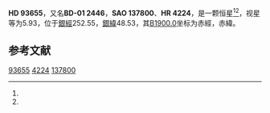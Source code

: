 {{Starbox begin
| name = HD 93655
}}
{{Starbox observe
| epoch = [[J2000.0|J2000.0]]
| constell = {{星座名待查}}<ref name=SIMBAD>{{cite web
 | url=http://simbad.u-strasbg.fr/simbad/sim-id?Ident=HR+4224
 | title =Pulsating variable Star
 | publisher=Centre de Données astronomiques de Strasbourg
 | work=SIMBAD
 | accessdate=2012-07-13}}</ref><ref name=DATA>{{cite web
 | url=http://vizier.u-strasbg.fr/viz-bin/VizieR-5?-out.add=.&-source=5050&-corr=PK=HR&-out.max=9999&HR=4224
 | title=VizieR Detailed Page
 | accessdate=2012-07-13
 | archive-date=2019-02-16
 | archive-url=https://web.archive.org/web/20190216122403/http://vizier.u-strasbg.fr/viz-bin/VizieR-5?-out.add=.&-source=5050&-corr=PK=HR&-out.max=9999&HR=4224
 | dead-url=no
 }}</ref>
| 星官 = 
| ra = {{RA|10|48|40.6}}<ref name=SIMBAD /><ref name=DATA />
| dec = {{DEC|-1|57|32}}<ref name=SIMBAD /><ref name=DATA />
| appmag_v = 5.93<ref name=SIMBAD /><ref name=DATA />
}}
{{Starbox character
| class = M2III<ref name=SIMBAD /><ref name=DATA />
| b-v = 1.6<ref name=SIMBAD /><ref name=DATA />
| u-b = 1.94<ref name=SIMBAD /><ref name=DATA />
| r-i = <ref name=SIMBAD /><ref name=DATA />
| variable = 
}}
{{Starbox astrometry
| radial_v = 1.94
| prop_mo_ra = 3
| parallax = 
| p_error = 
}}
{{Starbox catalog
| names =BD-01 2446，[[SAO星表|SAO]] 137800，[[HD星表|HD]] 93655，[[HR星表|HR]] 4224}}
{{Starbox reference |Simbad=HR+4224}}
{{Starbox end}}

'''HD 93655'''，又名'''BD-01 2446'''，'''SAO 137800'''、'''HR 4224'''，是一颗恒星<ref name=SIMBAD /><ref name=DATA />，视星等为5.93，位于[[銀道座標系|銀經]]252.55，[[銀道座標系|銀緯]]48.53，其[[B1900.0|B1900.0]]坐标为赤經{{RA|10|43|34.5}}，赤緯{{DEC|-1|48.53|51}}。

== 参考文献 ==
{{reflist}}

{{star-stub}}

[[Category:HD和HDE天體|93655]]
[[Category:HR天體|4224]]
[[Category:SAO天體|137800]]